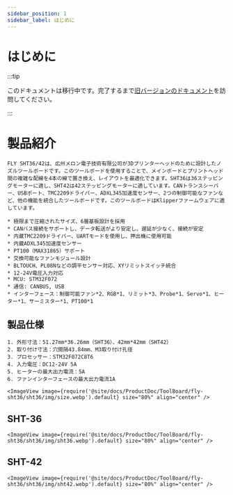 ```yaml
---
sidebar_position: 1
sidebar_label: はじめに
---
```




# はじめに

:::tip

このドキュメントは移行中です。完了するまで[旧バージョンのドキュメント](https://mellow.klipper.cn/#/)を訪問してください。

:::

# 製品紹介

    FLY SHT36/42は、広州メロン電子技術有限公司が3Dプリンターヘッドのために設計したノズルツールボードです。このツールボードを使用することで、メインボードとプリントヘッド間の複雑な配線を4本の線で置き換え、レイアウトを最適化できます。SHT36は36ステッピングモーターに適し、SHT42は42ステッピングモーターに適しています。CANトランスシーバー、USBポート、TMC2209ドライバー、ADXL345加速度センサー、2つの制御可能なファンなど、他の機能を統合したツールボードです。このツールボードはKlipperファームウェアに適しています。

    * 極限まで圧縮されたサイズ、6層基板設計を採用
    * CANバス接続をサポートし、データ転送がより安定し、遅延が少なく、接続が安定
    * 内蔵TMC2209ドライバー、UARTモードを使用し、押出機に使用可能
    * 内蔵ADXL345加速度センサー
    * PT100（MAX31865）サポート
    * 交換可能なファンモジュール設計
    * BLTOUCH、PL08Nなどの調平センサー対応、XYリミットスイッチ統合
    * 12-24V電圧入力対応 
    * MCU: STM32F072
    * 通信: CANBUS, USB
    * インターフェース：制御可能ファン*2、RGB*1、リミット*3、Probe*1、Servo*1、ヒーター*1、サーミスター*1、PT100*1

## 製品仕様

    1. 外形寸法：51.27mm*36.26mm（SHT36）、42mm*42mm（SHT42）
    2. 取り付け寸法：穴間隔43.84mm、M3取り付け孔径
    3. プロセッサー：STM32F072C8T6
    4. 入力電圧：DC12-24V 5A
    5. ヒーターの最大出力電流：5A
    6. ファンインターフェースの最大出力電流1A

    <ImageView image={require('@site/docs/ProductDoc/ToolBoard/fly-sht36/sht36/img/size.webp').default} size="80%" align="center" />

## SHT-36

    <ImageView image={require('@site/docs/ProductDoc/ToolBoard/fly-sht36/sht36/img/sht36.webp').default} size="80%" align="center" />

## SHT-42

    <ImageView image={require('@site/docs/ProductDoc/ToolBoard/fly-sht36/sht36/img/sht42.webp').default} size="80%" align="center" />
